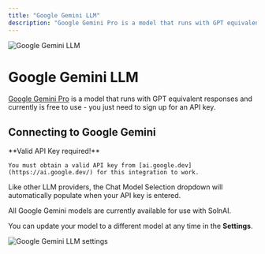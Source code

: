 ```yaml
---
title: "Google Gemini LLM"
description: "Google Gemini Pro is a model that runs with GPT equivalent responses and currently is free to use."
---
```



<Image
  src="/images/SolnAI-setup/llm-configuration/cloud/google-gemini/header-image.png"
  height={1080}
  width={1920}
  quality={100}
  alt="Google Gemini LLM"
/>

# Google Gemini LLM

[Google Gemini Pro](https://ai.google.dev/) is a model that runs with GPT equivalent responses and currently is free to use - you just need to sign up for an API key.

## Connecting to Google Gemini

<Callout type="info" emoji="️💡">
  **Valid API Key required!**

    You must obtain a valid API key from [ai.google.dev](https://ai.google.dev/) for this integration to work.

</Callout>

Like other LLM providers, the Chat Model Selection dropdown will automatically populate when your API key is entered.

All Google Gemini models are currently available for use with SolnAI.

You can update your model to a different model at any time in the **Settings**.

<Image
  src="/images/SolnAI-setup/llm-configuration/cloud/google-gemini/gemini-llm.png"
  height={1080}
  width={1920}
  quality={100}
  alt="Google Gemini LLM settings"
/>
